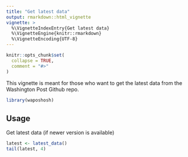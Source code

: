 ```yaml
---
title: "Get latest data"
output: rmarkdown::html_vignette
vignette: >
  %\VignetteIndexEntry{Get latest data}
  %\VignetteEngine{knitr::rmarkdown}
  %\VignetteEncoding{UTF-8}
---
```


```r
knitr::opts_chunk$set(
  collapse = TRUE,
  comment = "#>"
)
```

This vignette is meant for those who want to get the latest data from the Washington Post Github repo.

```r
library(waposhosh)
```

## Usage

Get latest data (if newer version is available)
```r
latest <- latest_data()
tail(latest, 4)
```
